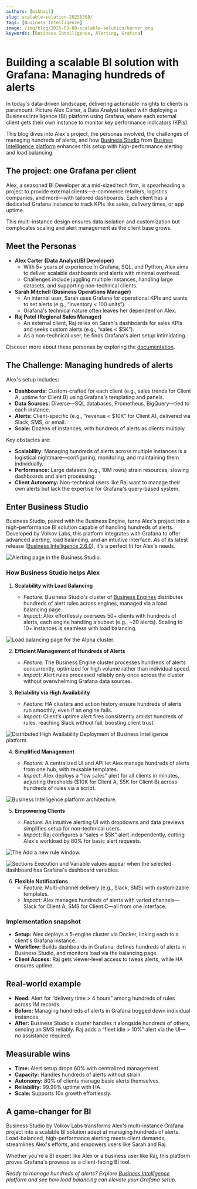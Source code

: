 ```yaml
---
authors: [mikhail]
slug: scalable-solution-20250308/
tags: [Business Intelligence]
image: /img/blog/2025-03-08-scalable-solution/banner.png
keywords: [Business Intelligence, Alerting, Grafana]
---
```



# Building a scalable BI solution with Grafana: Managing hundreds of alerts

In today's data-driven landscape, delivering actionable insights to clients is paramount. Picture Alex Carter, a Data Analyst tasked with deploying a Business Intelligence (BI) platform using Grafana, where each external client gets their own instance to monitor key performance indicators (KPIs).

This blog dives into Alex's project, the personas involved, the challenges of managing hundreds of alerts, and how [Business Studio](/big/studio/) from [Busines Intelligence platform](/big/) enhances this setup with high-performance alerting and load balancing.

## The project: one Grafana per client

Alex, a seasoned BI Developer at a mid-sized tech firm, is spearheading a project to provide external clients—e-commerce retailers, logistics companies, and more—with tailored dashboards. Each client has a dedicated Grafana instance to track KPIs like sales, delivery times, or app uptime.

This multi-instance design ensures data isolation and customization but complicates scaling and alert management as the client base grows.

## Meet the Personas

- **Alex Carter (Data Analyst/BI Developer)**
  - With 5+ years of experience in Grafana, SQL, and Python, Alex aims to deliver scalable dashboards and alerts with minimal overhead.
  - Challenges include juggling multiple instances, handling large datasets, and supporting non-technical clients.
- **Sarah Mitchell (Business Operations Manager)**
  - An internal user, Sarah uses Grafana for operational KPIs and wants to set alerts (e.g., “inventory < 100 units”).
  - Grafana's technical nature often leaves her dependent on Alex.
- **Raj Patel (Regional Sales Manager)**
  - An external client, Raj relies on Sarah's dashboards for sales KPIs and seeks custom alerts (e.g., “sales < $5K”).
  - As a non-technical user, he finds Grafana's alert setup intimidating.

Discover more about these personas by exploring the [documentation](/big/personas/).

## The Challenge: Managing hundreds of alerts

Alex's setup includes:

- **Dashboards:** Custom-crafted for each client (e.g., sales trends for Client A, uptime for Client B) using Grafana's templating and panels.
- **Data Sources:** Diverse—SQL databases, Prometheus, BigQuery—tied to each instance.
- **Alerts:** Client-specific (e.g., “revenue < $10K” for Client A), delivered via Slack, SMS, or email.
- **Scale:** Dozens of instances, with hundreds of alerts as clients multiply.

Key obstacles are:

- **Scalability:** Managing hundreds of alerts across multiple instances is a logistical nightmare—configuring, monitoring, and maintaining them individually.
- **Performance:** Large datasets (e.g., 10M rows) strain resources, slowing dashboards and alert processing.
- **Client Autonomy:** Non-technical users like Raj want to manage their own alerts but lack the expertise for Grafana's query-based system.

## Enter Business Studio

Business Studio, paired with the Business Engine, turns Alex's project into a high-performance BI solution capable of handling hundreds of alerts. Developed by Volkov Labs, this platform integrates with Grafana to offer advanced alerting, load balancing, and an intuitive interface. As of its latest release ([Business Intelligence 2.6.0](/big/release/)), it's a perfect fit for Alex's needs.

<Image
  title="Alerting page in the Business Studio."
  src="/img/blog/2025-03-02-big-2.6.0/page-alerting.png"
/>

### How Business Studio helps Alex

1. **Scalability with Load Balancing**

   - _Feature:_ Business Studio's cluster of [Business Engines](/big/studio/manage-business-engines/) distributes hundreds of alert rules across engines, managed via a load balancing page.
   - _Impact:_ Alex effortlessly oversees 50+ clients with hundreds of alerts, each engine handling a subset (e.g., ~20 alerts). Scaling to 10+ instances is seamless with load balancing.

<Image
  title="Load balancing page for the Alpha cluster."
  src="/img/blog/2025-02-14-big-2.5.0/cluster-lb.png"
/>

2. **Efficient Management of Hundreds of Alerts**

   - _Feature:_ The Business Engine cluster processes hundreds of alerts concurrently, optimized for high volume rather than individual speed.
   - _Impact:_ Alert rules processed reliably only once across the cluster without overwhelming Grafana data sources.

3. **Reliability via High Availability**

   - _Feature:_ HA clusters and action history ensure hundreds of alerts run smoothly, even if an engine fails.
   - _Impact:_ Client's uptime alert fires consistently amidst hundreds of rules, reaching Slack without fail, boosting client trust.

<Image
  title="Distributed High Availability Deployment of Business Intelligence platform."
  src="/img/big/high-availability/overview.png"
/>

4. **Simplified Management**

   - _Feature:_ A centralized UI and API let Alex manage hundreds of alerts from one hub, with reusable templates.
   - _Impact:_ Alex deploys a “low sales” alert for all clients in minutes, adjusting thresholds ($10K for Client A, $5K for Client B) across hundreds of rules via a script.

<Image
  title="Business Intelligence platform architecture."
  src="/img/big/platform.png"
/>

5. **Empowering Clients**

   - _Feature:_ An intuitive alerting UI with dropdowns and data previews simplifies setup for non-technical users.
   - _Impact:_ Raj configures a “sales < $5K” alert independently, cutting Alex's workload by 80% for basic alert requests.

<Image
  title="The Add a new rule window."
  src="/img/big/business-alerting/new-rule.png"
/>

<Image
  title="Sections Execution and Variable values appear when the selected dashboard has Grafana's dashboard variables."
  src="/img/big/business-alerting/exec.png"
/>

6. **Flexible Notifications**
   - _Feature:_ Multi-channel delivery (e.g., Slack, SMS) with customizable templates.
   - _Impact:_ Alex manages hundreds of alerts with varied channels—Slack for Client A, SMS for Client C—all from one interface.

### Implementation snapshot

- **Setup:** Alex deploys a 5-engine cluster via Docker, linking each to a client's Grafana instance.
- **Workflow:** Builds dashboards in Grafana, defines hundreds of alerts in Business Studio, and monitors load via the balancing page.
- **Client Access:** Raj gets viewer-level access to tweak alerts, while HA ensures uptime.

## Real-world example

- **Need:** Alert for “delivery time > 4 hours” among hundreds of rules across 1M records.
- **Before:** Managing hundreds of alerts in Grafana bogged down individual instances.
- **After:** Business Studio's cluster handles it alongside hundreds of others, sending an SMS reliably. Raj adds a “fleet idle > 10%” alert via the UI—no assistance required.

## Measurable wins

- **Time:** Alert setup drops 60% with centralized management.
- **Capacity:** Handles hundreds of alerts without strain.
- **Autonomy:** 80% of clients manage basic alerts themselves.
- **Reliability:** 99.99% uptime with HA.
- **Scale:** Supports 10x growth effortlessly.

## A game-changer for BI

Business Studio by Volkov Labs transforms Alex's multi-instance Grafana project into a scalable BI solution adept at managing hundreds of alerts. Load-balanced, high-performance alerting meets client demands, streamlines Alex's efforts, and empowers users like Sarah and Raj.

Whether you're a BI expert like Alex or a business user like Raj, this platform proves Grafana's prowess as a client-facing BI tool.

_Ready to manage hundreds of alerts? Explore [Business Intelligence](/big/) platform and see how load balancing can elevate your Grafana setup._

<Feedback />
